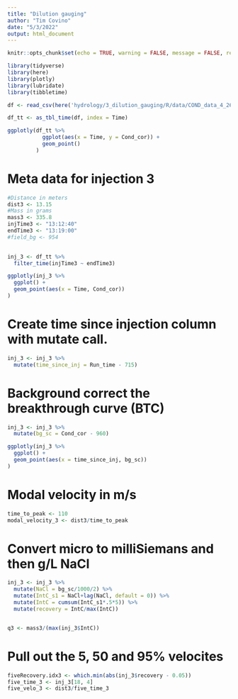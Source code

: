 ```yaml
---
title: "Dilution gauging"
author: "Tim Covino"
date: "5/3/2022"
output: html_document
---
```


```r
knitr::opts_chunk$set(echo = TRUE, warning = FALSE, message = FALSE, results = TRUE)

```

```r
library(tidyverse)
library(here)
library(plotly)
library(lubridate)
library(tibbletime)
```

```r
df <- read_csv(here('hydrology/3_dilution_gauging/R/data/COND_data_4_26_22.csv'))

df_tt <- as_tbl_time(df, index = Time)

```

```r
ggplotly(df_tt %>% 
           ggplot(aes(x = Time, y = Cond_cor)) +
           geom_point()
         )
```

# Meta data for injection 3
```r
#Distance in meters
dist3 <- 13.15 
#Mass in grams
mass3 <- 335.8
injTime3 <- "13:12:40"
endTime3 <- "13:19:00"  
#field_bg <- 954
  
```

```r
inj_3 <- df_tt %>% 
  filter_time(injTime3 ~ endTime3)
```

```r
ggplotly(inj_3 %>% 
  ggplot() +
  geom_point(aes(x = Time, Cond_cor))
)
```

# Create time since injection column with mutate call. 
```r
inj_3 <- inj_3 %>% 
  mutate(time_since_inj = Run_time - 715)
```


# Background correct the breakthrough curve (BTC)
```r
inj_3 <- inj_3 %>% 
  mutate(bg_sc = Cond_cor - 960)
```

```r
ggplotly(inj_3 %>% 
  ggplot() +
  geom_point(aes(x = time_since_inj, bg_sc))
)
```

# Modal velocity in m/s
```r
time_to_peak <- 110
modal_velocity_3 <- dist3/time_to_peak

```

# Convert micro to milliSiemans and then g/L NaCl
```r
inj_3 <- inj_3 %>% 
  mutate(NaCl = bg_sc/1000/2) %>% 
  mutate(IntC_s1 = NaCl+lag(NaCl, default = 0)) %>% 
  mutate(IntC = cumsum(IntC_s1*.5*5)) %>% 
  mutate(recovery = IntC/max(IntC))


q3 <- mass3/(max(inj_3$IntC))

```

# Pull out the 5, 50 and 95% velocites
```r
fiveRecovery.idx3 <- which.min(abs(inj_3$recovery - 0.05)) 
five_time_3 <- inj_3[18, 4]
five_velo_3 <- dist3/five_time_3

```

























